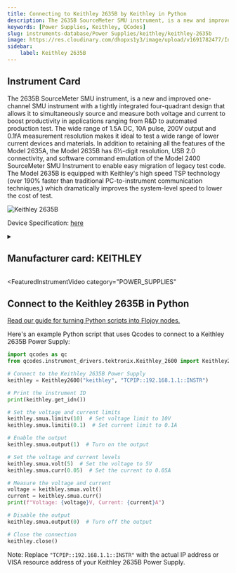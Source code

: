 ```yaml
---
title: Connecting to Keithley 2635B by Keithley in Python
description: The 2635B SourceMeter SMU instrument, is a new and improved one-channel SMU instrument with a tightly integrated four-quadrant design that allows it to simultaneously source and measure both voltage and current to boost productivity in applications ranging from R&D to automated production test. The wide range of 1.5A DC, 10A pulse, 200V output and 0.1fA measurement resolution makes it ideal to test a wide range of lower current devices and materials. In addition to retaining all the features of the Model 2635A, the Model 2635B has 6½-digit resolution, USB 2.0 connectivity, and software command emulation of the Model 2400 SourceMeter SMU Instrument to enable easy migration of legacy test code. The Model 2635B is equipped with Keithley's high speed TSP technology (over 190% faster than traditional PC-to-instrument communication techniques,) which dramatically improves the system-level speed to lower the cost of test.
keywords: [Power Supplies, Keithley, QCodes] 
slug: instruments-database/Power Supplies/keithley/keithley-2635b 
image: https://res.cloudinary.com/dhopxs1y3/image/upload/v1691782477/Instruments/Power%20Supplies/Keithley-2635B/Keithley-2635B.webp
sidebar:
    label: Keithley 2635B 
---
```



## Instrument Card

The 2635B SourceMeter SMU instrument, is a new and improved one-channel SMU instrument with a tightly integrated four-quadrant design that allows it to simultaneously source and measure both voltage and current to boost productivity in applications ranging from R&D to automated production test. The wide range of 1.5A DC, 10A pulse, 200V output and 0.1fA measurement resolution makes it ideal to test a wide range of lower current devices and materials. In addition to retaining all the features of the Model 2635A, the Model 2635B has 6½-digit resolution, USB 2.0 connectivity, and software command emulation of the Model 2400 SourceMeter SMU Instrument to enable easy migration of legacy test code. The Model 2635B is equipped with Keithley's high speed TSP technology (over 190% faster than traditional PC-to-instrument communication techniques,) which dramatically improves the system-level speed to lower the cost of test.

![Keithley 2635B](https://res.cloudinary.com/dhopxs1y3/image/upload/v1691782477/Instruments/Power%20Supplies/Keithley-2635B/Keithley-2635B.webp)

Device Specification: [here](https://www.farnell.com/datasheets/2619879.pdf)

<details style={{ marginTop: "15px"}}>
<summary><h2 style={{display:'inline'}}>Manufacturer card: KEITHLEY</h2></summary>

![KEITHLEY](https://res.cloudinary.com/dhopxs1y3/image/upload/v1692806202/Instruments/Vendor%20Logos/Keithley.png)

Keithley Instruments is a measurement and instrument company headquartered in Solon, Ohio, that develops, manufactures, markets, and sells data acquisition products, as well as complete systems for high-volume production and assembly testing.

- Headquarters: Cleveland, Ohio, United States
- Yearly Revenue (millions, USD): 110.6
- Vendor Website: [here](https://www.tek.com/en)

</details>


<FeaturedInstrumentVideo
  category="POWER_SUPPLIES"
></FeaturedInstrumentVideo>

## Connect to the Keithley 2635B in Python

[Read our guide for turning Python scripts into Flojoy nodes.](https://docs.flojoy.ai/contribution/blocks/custom-flojoy-block/)



<Tabs>
<TabItem value="Flojoy" label="Flojoy" className="flojoy-instrument-tabs">

<SectionsCard category="POWER_SUPPLIES" manufacturer="Keithley"></SectionsCard>

</TabItem>
<TabItem value="QCodes" label="QCodes">

Here's an example Python script that uses Qcodes to connect to a Keithley 2635B Power Supply:

```python
import qcodes as qc
from qcodes.instrument_drivers.tektronix.Keithley_2600 import Keithley2600

# Connect to the Keithley 2635B Power Supply
keithley = Keithley2600("keithley", "TCPIP::192.168.1.1::INSTR")

# Print the instrument ID
print(keithley.get_idn())

# Set the voltage and current limits
keithley.smua.limitv(10)  # Set voltage limit to 10V
keithley.smua.limiti(0.1)  # Set current limit to 0.1A

# Enable the output
keithley.smua.output(1)  # Turn on the output

# Set the voltage and current levels
keithley.smua.volt(5)  # Set the voltage to 5V
keithley.smua.curr(0.05)  # Set the current to 0.05A

# Measure the voltage and current
voltage = keithley.smua.volt()
current = keithley.smua.curr()
print(f"Voltage: {voltage}V, Current: {current}A")

# Disable the output
keithley.smua.output(0)  # Turn off the output

# Close the connection
keithley.close()
```

Note: Replace `"TCPIP::192.168.1.1::INSTR"` with the actual IP address or VISA resource address of your Keithley 2635B Power Supply.

</TabItem>
</Tabs>